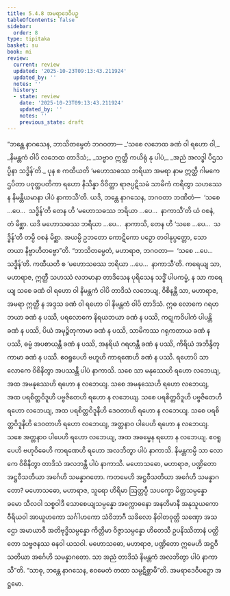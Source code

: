```yaml
---
title: 5.4.8 အမရာဒေဝီပဉှ
tableOfContents: false
sidebar:
  order: 8
type: tipitaka
basket: su
book: mi
review:
  current: review
  updated: '2025-10-23T09:13:43.211924'
  updated_by: ''
  notes: ''
  history:
  - state: review
    date: '2025-10-23T09:13:43.211924'
    updated_by: ''
    notes: ''
    previous_state: draft
---
```



<ReviewStatus review={frontmatter.review} showDetails={true} />

<HypothesisAnnotation frontmatter={frontmatter} />

<DynamicBreadcrumb />

<Division number="157" book="mi" e="ch" v="28">

<Paragraph number="919" book="mi">
“ဘန္တေ နာဂသေန, ဘာသိတမ္ပေတံ ဘဂဝတာ—
</Paragraph>

<Paragraph number="920" type="verses" book="mi">
_‘သစေ လဘေထ ခဏံ ဝါ ရဟော ဝါ,_  
_နိမန္တကံ ဝါပိ လဘေထ တာဒိသံ;_  
_သဗ္ဗာဝ ဣတ္ထီ ကယိရုံ နု ပါပံ,_  
_အညံ အလဒ္ဓါ ပီဌသပ္ပိနာ သဒ္ဓိန်’တိ._  

</Paragraph>

<Paragraph number="921" book="mi">
ပုန စ ကထီယတိ ‘မဟောသဓဿ ဘရိယာ အမရာ နာမ ဣတ္ထီ ဂါမကေ ဌပိတာ ပဝုတ္ထပတိကာ ရဟော နိသိန္နာ ဝိဝိတ္တာ ရာဇပ္ပဋိသမံ သာမိကံ ကရိတွာ သဟဿေန နိမန္တီယမာနာ ပါပံ နာကာသီ’တိ. ယဒိ, ဘန္တေ နာဂသေန, ဘဂဝတာ ဘဏိတံ—  ‘သစေ …ပေ…  သဒ္ဓိန်’တိ တေန ဟိ ‘မဟောသဓဿ ဘရိယာ …ပေ…  နာကာသီ’တိ ယံ ဝစနံ, တံ မိစ္ဆာ. ယဒိ မဟောသဓဿ ဘရိယာ …ပေ…  နာကာသိ, တေန ဟိ ‘သစေ …ပေ…  သဒ္ဓိန်’တိ တမ္ပိ ဝစနံ မိစ္ဆာ. အယမ္ပိ ဥဘတော ကောဋိကော ပဉှော တဝါနုပ္ပတ္တော, သော တယာ နိဗ္ဗာဟိတဗ္ဗော”တိ.
</Paragraph>

<Paragraph number="922" book="mi">
“ဘာသိတမ္ပေတံ, မဟာရာဇ, ဘဂဝတာ—  ‘သစေ …ပေ…  သဒ္ဓိန်’တိ. ကထီယတိ စ ‘မဟောသဓဿ ဘရိယာ …ပေ…  နာကာသီ’တိ. ကရေယျ သာ, မဟာရာဇ, ဣတ္ထီ သဟဿံ လဘမာနာ တာဒိသေန ပုရိသေန သဒ္ဓိံ ပါပကမ္မံ, န သာ ကရေယျ သစေ ခဏံ ဝါ ရဟော ဝါ နိမန္တကံ ဝါပိ တာဒိသံ လဘေယျ, ဝိစိနန္တီ သာ, မဟာရာဇ, အမရာ ဣတ္ထီ န အဒ္ဒသ ခဏံ ဝါ ရဟော ဝါ နိမန္တကံ ဝါပိ တာဒိသံ.
</Paragraph>

<Paragraph number="923" book="mi">
ဣဓ လောကေ ဂရဟဘယာ ခဏံ န ပဿိ, ပရလောကေ နိရယဘယာ ခဏံ န ပဿိ, ကဋုကဝိပါကံ ပါပန္တိ ခဏံ န ပဿိ, ပိယံ အမုဉ္စိတုကာမာ ခဏံ န ပဿိ, သာမိကဿ ဂရုကတာယ ခဏံ န ပဿိ, ဓမ္မံ အပစာယန္တီ ခဏံ န ပဿိ, အနရိယံ ဂရဟန္တီ ခဏံ န ပဿိ, ကိရိယံ အဘိန္ဒိတုကာမာ ခဏံ န ပဿိ. ဧဝရူပေဟိ ဗဟူဟိ ကာရဏေဟိ ခဏံ န ပဿိ.
</Paragraph>

<Paragraph number="924" book="mi">
ရဟောပိ သာ လောကေ ဝိစိနိတွာ အပဿန္တီ ပါပံ နာကာသိ. သစေ သာ မနုဿေဟိ ရဟော လဘေယျ, အထ အမနုဿေဟိ ရဟော န လဘေယျ. သစေ အမနုဿေဟိ ရဟော လဘေယျ, အထ ပရစိတ္တဝိဒူဟိ ပဗ္ဗဇိတေဟိ ရဟော န လဘေယျ. သစေ ပရစိတ္တဝိဒူဟိ ပဗ္ဗဇိတေဟိ ရဟော လဘေယျ, အထ ပရစိတ္တဝိဒူနီဟိ ဒေဝတာဟိ ရဟော န လဘေယျ. သစေ ပရစိတ္တဝိဒူနီဟိ ဒေဝတာဟိ ရဟော လဘေယျ, အတ္တနာဝ ပါပေဟိ ရဟော န လဘေယျ. သစေ အတ္တနာဝ ပါပေဟိ ရဟော လဘေယျ, အထ အဓမ္မေန ရဟော န လဘေယျ. ဧဝရူပေဟိ ဗဟုဝိဓေဟိ ကာရဏေဟိ ရဟော အလဘိတွာ ပါပံ နာကာသိ.
</Paragraph>

<Paragraph number="925" book="mi">
နိမန္တကမ္ပိ သာ လောကေ ဝိစိနိတွာ တာဒိသံ အလဘန္တီ ပါပံ နာကာသိ. မဟောသဓော, မဟာရာဇ, ပဏ္ဍိတော အဋ္ဌဝီသတိယာ အင်္ဂေဟိ သမန္နာဂတော. ကတမေဟိ အဋ္ဌဝီသတိယာ အင်္ဂေဟိ သမန္နာဂတော? မဟောသဓော, မဟာရာဇ, သူရော ဟိရိမာ ဩတ္တပ္ပီ သပက္ခော မိတ္တသမ္ပန္နော ခမော သီလဝါ သစ္စဝါဒီ သောစေယျသမ္ပန္နော အက္ကောဓနော အနတိမာနီ အနုသူယကော ဝီရိယဝါ အာယူဟကော သင်္ဂါဟကော သံဝိဘာဂီ သခိလော နိဝါတဝုတ္တိ သဏှော အသဌော အမာယာဝီ အတိဗုဒ္ဓိသမ္ပန္နော ကိတ္တိမာ ဝိဇ္ဇာသမ္ပန္နော ဟိတေသီ ဥပနိဿိတာနံ ပတ္ထိတော သဗ္ဗဇနဿ ဓနဝါ ယသဝါ. မဟောသဓော, မဟာရာဇ, ပဏ္ဍိတော ဣမေဟိ အဋ္ဌဝီသတိယာ အင်္ဂေဟိ သမန္နာဂတော. သာ အညံ တာဒိသံ နိမန္တကံ အလဘိတွာ ပါပံ နာကာသီ”တိ. “သာဓု, ဘန္တေ နာဂသေန, ဧဝမေတံ တထာ သမ္ပဋိစ္ဆာမီ”တိ.

</Paragraph>
</Division>

<Paragraph number="926" type="center" book="mi">
အမရာဒေဝီပဉှော အဋ္ဌမော.
</Paragraph>